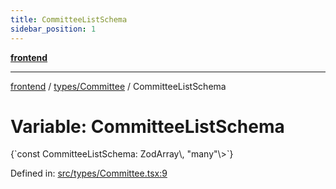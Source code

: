```yaml
---
title: CommitteeListSchema
sidebar_position: 1
---
```



[**frontend**](../../..)

***

[frontend](../../..) / [types/Committee](..) / CommitteeListSchema

# Variable: CommitteeListSchema

<CodeBlock language="ts">
{`const CommitteeListSchema: ZodArray\<ZodObject\<\{ name: ZodString; \}, "strip", ZodTypeAny, \{ name: string; \}, \{ name: string; \}\>, "many"\>`}
</CodeBlock>

Defined in: [src/types/Committee.tsx:9](https://github.com/svsticky/CommitteeClash/blob/cf8a63ee123fe6ef8b9cc633622ca8c3bc6fa48a/frontend/src/types/Committee.tsx#L9)

